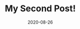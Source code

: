 ---
title: My Second Post!
slug: my-second-post
date: 2020-08-26
featureImage: _DSC0405.png
excerpt: Hey, I am Shintaro.
---